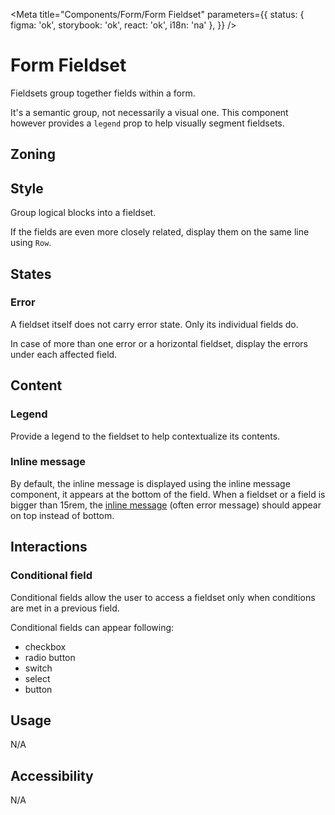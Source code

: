 

<Meta
	title="Components/Form/Form Fieldset"
	parameters={{
		status: { figma: 'ok', storybook: 'ok', react: 'ok', i18n: 'na' },
	}}
/>

# Form Fieldset

Fieldsets group together fields within a form.

It's a semantic group, not necessarily a visual one. This component however provides a `legend` prop to help visually segment fieldsets.

## Zoning

<FigmaImage
	src="https://www.figma.com/file/qc8oUSyVJM67gSsbTShftt/%F0%9F%93%90-Zoning?node-id=349%3A227"
	alt="zoning image for form fieldset"
/>

## Style

Group logical blocks into a fieldset.

If the fields are even more closely related, display them on the same line using `Row`.

<FigmaImage
	src="https://www.figma.com/file/FaYIWpJeP6LwjWr78L8eAr/Forms?node-id=191%3A352"
	alt="Fieldset mockup"
/>

<Canvas>
	<Story story={Stories.Default} />
</Canvas>

## States

### Error

A fieldset itself does not carry error state. Only its individual fields do.

<FigmaImage
	src="https://www.figma.com/file/FaYIWpJeP6LwjWr78L8eAr/Forms?node-id=224%3A13927"
	alt="Fieldset mockup with state"
/>

<Canvas>
	<Story story={Stories.Error} />
</Canvas>

In case of more than one error or a horizontal fieldset, display the errors under each affected field.

<FigmaImage
	src="https://www.figma.com/file/FaYIWpJeP6LwjWr78L8eAr/Forms?node-id=227%3A0"
	alt="Fieldset mockup with errors in two fields"
/>

<Canvas>
	<Story story={Stories.Errors} />
</Canvas>

## Content

### Legend

Provide a legend to the fieldset to help contextualize its contents.

### Inline message

By default, the inline message is displayed using the inline message component, it appears at the bottom of the field.
When a fieldset or a field is bigger than 15rem, the [inline message](/?path=/docs/components-inlinemessage--information) (often error message) should appear on top instead of bottom.

<FigmaImage
	src="https://www.figma.com/file/FaYIWpJeP6LwjWr78L8eAr/Forms?node-id=141%3A11352"
	alt="inline message position for form fieldset"
/>

## Interactions

### Conditional field

Conditional fields allow the user to access a fieldset only when conditions are met in a previous field.

Conditional fields can appear following:

- checkbox
- radio button
- switch
- select
- button

## Usage

N/A

## Accessibility

N/A
